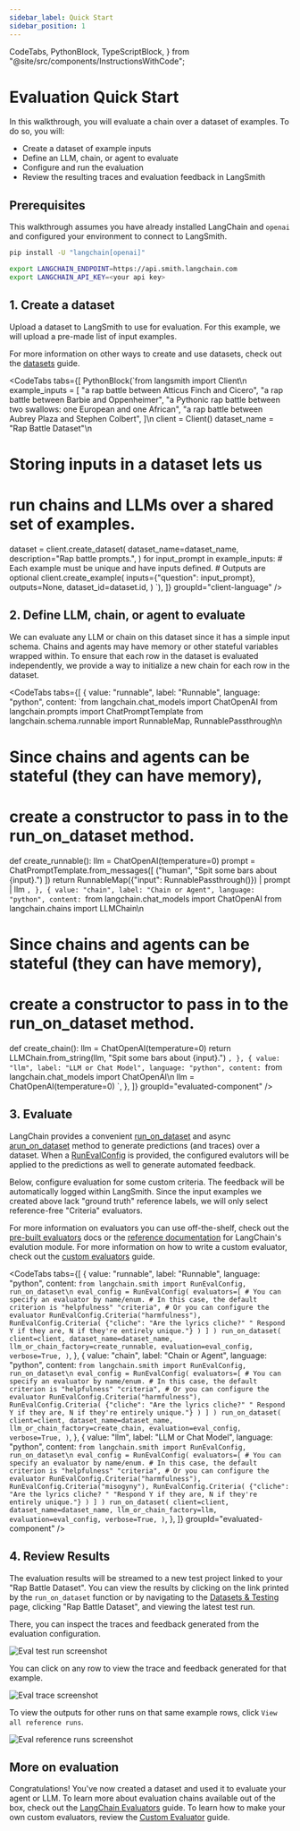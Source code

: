 ```yaml
---
sidebar_label: Quick Start
sidebar_position: 1
---
```


  CodeTabs,
  PythonBlock,
  TypeScriptBlock,
} from "@site/src/components/InstructionsWithCode";

# Evaluation Quick Start

In this walkthrough, you will evaluate a chain over a dataset of examples. To do so, you will:

- Create a dataset of example inputs
- Define an LLM, chain, or agent to evaluate
- Configure and run the evaluation
- Review the resulting traces and evaluation feedback in LangSmith

## Prerequisites

This walkthrough assumes you have already installed LangChain and `openai` and configured your environment to connect to LangSmith.

```bash
pip install -U "langchain[openai]"

export LANGCHAIN_ENDPOINT=https://api.smith.langchain.com
export LANGCHAIN_API_KEY=<your api key>
```

## 1. Create a dataset

Upload a dataset to LangSmith to use for evaluation. For this example, we will upload a pre-made list of input examples.

For more information on other ways to create and use datasets, check out the [datasets](datasets) guide.

<CodeTabs
  tabs={[
    PythonBlock(`from langsmith import Client\n
example_inputs = [
  "a rap battle between Atticus Finch and Cicero",
  "a rap battle between Barbie and Oppenheimer",
  "a Pythonic rap battle between two swallows: one European and one African",
  "a rap battle between Aubrey Plaza and Stephen Colbert",
]\n
client = Client()
dataset_name = "Rap Battle Dataset"\n
# Storing inputs in a dataset lets us
# run chains and LLMs over a shared set of examples.
dataset = client.create_dataset(
    dataset_name=dataset_name, description="Rap battle prompts.",
)
for input_prompt in example_inputs:
    # Each example must be unique and have inputs defined.
    # Outputs are optional
    client.create_example(
        inputs={"question": input_prompt},
        outputs=None,
        dataset_id=dataset.id,
    )
`),
  ]}
  groupId="client-language"
/>

## 2. Define LLM, chain, or agent to evaluate

We can evaluate any LLM or chain on this dataset since it has a simple input schema.
Chains and agents may have memory or other stateful variables wrapped within. To ensure that each row in the dataset is evaluated independently, we provide a way to initialize a new chain for each row in the dataset.

<CodeTabs
  tabs={[
    {
      value: "runnable",
      label: "Runnable",
      language: "python",
      content: `from langchain.chat_models import ChatOpenAI
from langchain.prompts import ChatPromptTemplate
from langchain.schema.runnable import RunnableMap, RunnablePassthrough\n
# Since chains and agents can be stateful (they can have memory),
# create a constructor to pass in to the run_on_dataset method.
def create_runnable():
    llm = ChatOpenAI(temperature=0)
    prompt = ChatPromptTemplate.from_messages([
      ("human", "Spit some bars about {input}.")
    ])
    return RunnableMap({"input": RunnablePassthrough()}) | prompt | llm
`,
    },
    {
      value: "chain",
      label: "Chain or Agent",
      language: "python",
      content: `from langchain.chat_models import ChatOpenAI
from langchain.chains import LLMChain\n
# Since chains and agents can be stateful (they can have memory),
# create a constructor to pass in to the run_on_dataset method.
def create_chain():
    llm = ChatOpenAI(temperature=0)
    return LLMChain.from_string(llm, "Spit some bars about {input}.")
`,
    },
    {
      value: "llm",
      label: "LLM or Chat Model",
      language: "python",
      content: `from langchain.chat_models import ChatOpenAI\n
llm = ChatOpenAI(temperature=0)
`,
    },
  ]}
  groupId="evaluated-component"
/>

## 3. Evaluate

LangChain provides a convenient [run_on_dataset](https://api.python.langchain.com/en/latest/smith/langchain.smith.evaluation.runner_utils.run_on_dataset.html#langchain.smith.evaluation.runner_utils.run_on_dataset) and async [arun_on_dataset](https://api.python.langchain.com/en/latest/smith/langchain.smith.evaluation.runner_utils.arun_on_dataset.html#langchain.smith.evaluation.runner_utils.arun_on_dataset) method to generate predictions (and traces) over a dataset. When a [RunEvalConfig](https://api.python.langchain.com/en/latest/smith/langchain.smith.evaluation.config.RunEvalConfig.html#langchain.smith.evaluation.config.RunEvalConfig) is provided, the configured evalutors will be applied to the predictions as well to generate automated feedback.

Below, configure evaluation for some custom criteria. The feedback will be automatically logged within LangSmith. Since the input examples we created above lack "ground truth" reference labels, we will only select reference-free "Criteria" evaluators.

For more information on evaluators you can use off-the-shelf, check out the [pre-built evaluators](evaluator-implementations) docs or the [reference documentation](https://api.python.langchain.com/en/latest/api_reference.html#module-langchain.evaluation) for LangChain's evalution module.
For more information on how to write a custom evaluator, check out the [custom evaluators](custom-evaluators) guide.

<CodeTabs
  tabs={[
    {
      value: "runnable",
      label: "Runnable",
      language: "python",
      content: `from langchain.smith import RunEvalConfig, run_on_dataset\n
eval_config = RunEvalConfig(
  evaluators=[
    # You can specify an evaluator by name/enum.
    # In this case, the default criterion is "helpfulness"
    "criteria",
    # Or you can configure the evaluator
    RunEvalConfig.Criteria("harmfulness"),
    RunEvalConfig.Criteria(
      {"cliche": "Are the lyrics cliche?"
      " Respond Y if they are, N if they're entirely unique."}
      )
  ]
)
run_on_dataset(
    client=client,
    dataset_name=dataset_name,
    llm_or_chain_factory=create_runnable,
    evaluation=eval_config,
    verbose=True,
)`,
    },
    {
      value: "chain",
      label: "Chain or Agent",
      language: "python",
      content: `from langchain.smith import RunEvalConfig, run_on_dataset\n
eval_config = RunEvalConfig(
  evaluators=[
    # You can specify an evaluator by name/enum.
    # In this case, the default criterion is "helpfulness"
    "criteria",
    # Or you can configure the evaluator
    RunEvalConfig.Criteria("harmfulness"),
    RunEvalConfig.Criteria(
      {"cliche": "Are the lyrics cliche?"
      " Respond Y if they are, N if they're entirely unique."}
      )
  ]
)
run_on_dataset(
    client=client,
    dataset_name=dataset_name,
    llm_or_chain_factory=create_chain,
    evaluation=eval_config,
    verbose=True,
)`,
    },
    {
      value: "llm",
      label: "LLM or Chat Model",
      language: "python",
      content: `from langchain.smith import RunEvalConfig, run_on_dataset\n
eval_config = RunEvalConfig(
  evaluators=[
    # You can specify an evaluator by name/enum.
    # In this case, the default criterion is "helpfulness"
    "criteria",
    # Or you can configure the evaluator
    RunEvalConfig.Criteria("harmfulness"),
    RunEvalConfig.Criteria("misogyny"),
    RunEvalConfig.Criteria(
      {"cliche": "Are the lyrics cliche? "
      "Respond Y if they are, N if they're entirely unique."}
      )
  ]
)
run_on_dataset(
    client=client,
    dataset_name=dataset_name,
    llm_or_chain_factory=llm,
    evaluation=eval_config,
    verbose=True,
)`,
    },
  ]}
  groupId="evaluated-component"
/>

## 4. Review Results

The evaluation results will be streamed to a new test project linked to your "Rap Battle Dataset". You can view the results by clicking on the link printed by the `run_on_dataset` function or by navigating to the [Datasets & Testing](https://smith.langchain.com/datasets) page, clicking "Rap Battle Dataset", and viewing the latest test run.

There, you can inspect the traces and feedback generated from the evaluation configuration.

![Eval test run screenshot](static/eval-test-run.png)

You can click on any row to view the trace and feedback generated for that example.

![Eval trace screenshot](static/eval-run-trace.png)

To view the outputs for other runs on that same example rows, click `View all reference runs`.

![Eval reference runs screenshot](static/eval-referenced-runs.png)

## More on evaluation

Congratulations! You've now created a dataset and used it to evaluate your agent or LLM.
To learn more about evaluation chains available out of the box, check out the [LangChain Evaluators](evaluator-implementations) guide. To learn how to make your own custom evaluators, review the [Custom Evaluator](custom-evaluators) guide.
